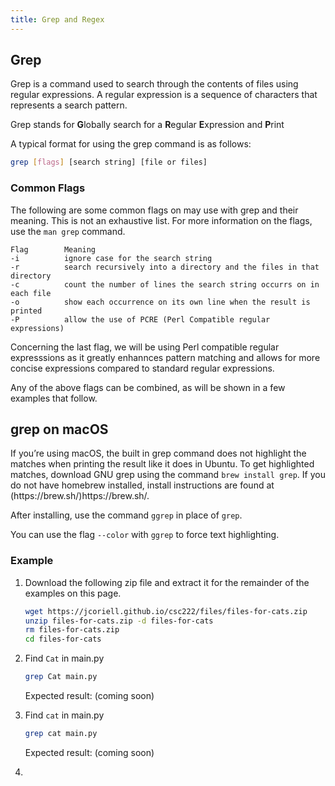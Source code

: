 ```yaml
---
title: Grep and Regex
---
```


## Grep

Grep is a command used to search through the contents of files using regular expressions. A regular expression is a sequence of characters that represents a search pattern. 

Grep stands for **G**lobally search for a **R**egular **E**xpression and **P**rint

A typical format for using the grep command is as follows:

```sh
grep [flags] [search string] [file or files]
```

### Common Flags
The following are some common flags on may use with grep and their meaning. This is not an exhaustive list. For more information on the flags, use the `man grep` command.

```
Flag        Meaning
-i          ignore case for the search string
-r          search recursively into a directory and the files in that directory
-c          count the number of lines the search string occurrs on in each file
-o          show each occurrence on its own line when the result is printed
-P          allow the use of PCRE (Perl Compatible regular expressions)
```

Concerning the last flag, we will be using Perl compatible regular expresssions as it greatly enhannces pattern matching and allows for more concise expressions compared to standard regular expressions.

Any of the above flags can be combined, as will be shown in a few examples that follow.

::: {.callout-tip}
## grep on macOS
If you're using macOS, the built in grep command does not highlight the matches when printing the result like it does in Ubuntu. To get highlighted matches, download GNU grep using the command `brew install grep`. If you do not have homebrew installed, install instructions are found at (https://brew.sh/)[https://brew.sh/]{target="_blank"}.

After installing, use the command `ggrep` in place of `grep`.

You can use the flag `--color` with `ggrep` to force text highlighting.
:::

### Example

1. Download the following zip file and extract it for the remainder of the examples on this page.

    ```sh
    wget https://jcoriell.github.io/csc222/files/files-for-cats.zip
    unzip files-for-cats.zip -d files-for-cats
    rm files-for-cats.zip
    cd files-for-cats 
    ```

2. Find `Cat` in main.py

    ```sh
    grep Cat main.py
    ```

    Expected result:
    (coming soon)

3. Find `cat` in main.py

    ```sh
    grep cat main.py
    ```

    Expected result:
    (coming soon)

4. 


